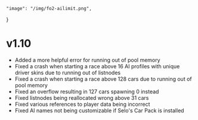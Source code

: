     "image": "/img/fo2-ailimit.png",
}

# v1.10

- Added a more helpful error for running out of pool memory
- Fixed a crash when starting a race above 16 AI profiles with unique driver skins due to running out of listnodes
- Fixed a crash when starting a race above 128 cars due to running out of pool memory
- Fixed an overflow resulting in 127 cars spawning 0 instead
- Fixed listnodes being reallocated wrong above 31 cars
- Fixed various references to player data being incorrect
- Fixed AI names not being customizable if Selo's Car Pack is installed